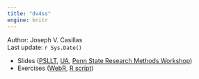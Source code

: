 ```yaml
---
title: "dv4ss"
engine: knitr
---
```


Author: Joseph V. Casillas  
Last update: `r Sys.Date()`

- Slides ([PSLLT](https://www.jvcasillas.com/dv4ss/slides/psllt/index.html), [UA](https://www.jvcasillas.com/dv4ss/slides/ua/index.html), [Penn State Research Methods Workshop](https://www.jvcasillas.com/dv4ss/slides/penn/index.html))
- Exercises ([WebR](https://www.jvcasillas.com/dv4ss/demo/index.html), [R script](https://raw.githubusercontent.com/jvcasillas/dv4ss/main/misc/exercises.R))


